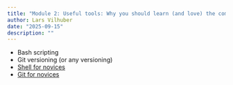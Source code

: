 ```yaml
---
title: "Module 2: Useful tools: Why you should learn (and love) the command line"
author: Lars Vilhuber
date: "2025-09-15"
description: ""
---
```


- Bash scripting
- Git versioning (or any versioning)
- [Shell for novices](https://swcarpentry.github.io/shell-novice/)
- [Git for novices](https://swcarpentry.github.io/git-novice/)
